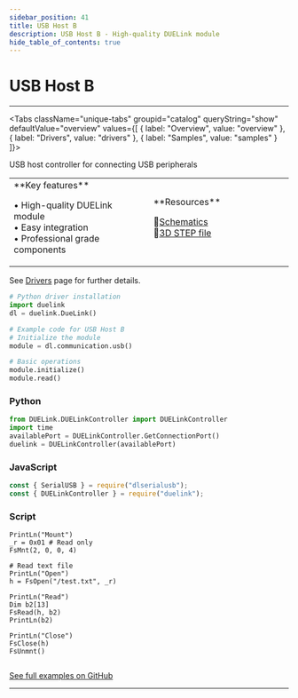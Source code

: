 ```yaml
---
sidebar_position: 41
title: USB Host B
description: USB Host B - High-quality DUELink module
hide_table_of_contents: true
---
```



# USB Host B

<ImageSection 
  product="cmusbhost-b"
  tagline="High-quality DUELink module"
/>

---

<Tabs className="unique-tabs" groupid="catalog" queryString="show" defaultValue="overview"
  values={[
    {
        label: "Overview",
        value: "overview"
    },
    {
        label: "Drivers",
        value: "drivers"
    },
    {
        label: "Samples",
        value: "samples"
    }
]}>

<TabItem value="overview">

USB host controller for connecting USB peripherals

<table><td width='50%'>
**Key features**

• High-quality DUELink module<br/>
• Easy integration<br/>
• Professional grade components<br/>

</td><td width='50%'>
**Resources**
 
📄[Schematics](/sch/gdl-cmusbhost-b.pdf)<br/>
🔩[3D STEP file](/3d/gdl-cmusbhost-b.step)<br/>
</td></table>

</TabItem>

<TabItem value="drivers">

See [Drivers](/docs/engine/drivers) page for further details.

```python
# Python driver installation
import duelink
dl = duelink.DueLink()

# Example code for USB Host B
# Initialize the module
module = dl.communication.usb()

# Basic operations
module.initialize()
module.read()
```

</TabItem>

<TabItem value="samples">

### Python

```python
from DUELink.DUELinkController import DUELinkController
import time
availablePort = DUELinkController.GetConnectionPort()
duelink = DUELinkController(availablePort)
```

### JavaScript

```javascript
const { SerialUSB } = require("dlserialusb");
const { DUELinkController } = require("duelink");
```

### Script

```basic
PrintLn("Mount")
_r = 0x01 # Read only
FsMnt(2, 0, 0, 4)
 
# Read text file
PrintLn("Open")
h = FsOpen("/test.txt", _r)

PrintLn("Read")
Dim b2[13]
FsRead(h, b2)
PrintLn(b2)

PrintLn("Close")
FsClose(h)
FsUnmnt()
 
```

[See full examples on GitHub](https://github.com/ghi-electronics/duelink-website/tree/main/static/code/samples)

</TabItem>

</Tabs>

---

<OrderSection
    product="DUELink USB Host B"
    partnumber="GDL-CMUSBHOST-B"
    price="$19.99"
/>
